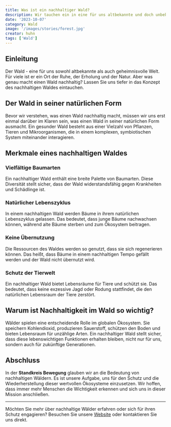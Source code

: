 ```yaml
---
title: Was ist ein nachhaltiger Wald?
description: Wir tauchen ein in eine für uns altbekannte und doch unbekannte Welt, der Wald.
date: '2023-10-07'
category: Wald
image: '/images/stories/forest.jpg'
creator: huhn
tags: ['Wald']
---
```


## Einleitung

Der Wald - eine für uns sowohl altbekannte als auch geheimnisvolle Welt. Für viele ist er ein Ort der Ruhe, der Erholung und der Natur. Aber was genau macht einen Wald nachhaltig? Lassen Sie uns tiefer in das Konzept des nachhaltigen Waldes eintauchen.

## Der Wald in seiner natürlichen Form

Bevor wir verstehen, was einen Wald nachhaltig macht, müssen wir uns erst einmal darüber im Klaren sein, was einen Wald in seiner natürlichen Form ausmacht. Ein gesunder Wald besteht aus einer Vielzahl von Pflanzen, Tieren und Mikroorganismen, die in einem komplexen, symbiotischen System miteinander interagieren.

## Merkmale eines nachhaltigen Waldes

### Vielfältige Baumarten

Ein nachhaltiger Wald enthält eine breite Palette von Baumarten. Diese Diversität stellt sicher, dass der Wald widerstandsfähig gegen Krankheiten und Schädlinge ist.

### Natürlicher Lebenszyklus

In einem nachhaltigen Wald werden Bäume in ihrem natürlichen Lebenszyklus gelassen. Das bedeutet, dass junge Bäume nachwachsen können, während alte Bäume sterben und zum Ökosystem beitragen.

### Keine Übernutzung

Die Ressourcen des Waldes werden so genutzt, dass sie sich regenerieren können. Das heißt, dass Bäume in einem nachhaltigen Tempo gefällt werden und der Wald nicht übernutzt wird.

### Schutz der Tierwelt

Ein nachhaltiger Wald bietet Lebensräume für Tiere und schützt sie. Das bedeutet, dass keine exzessive Jagd oder Rodung stattfindet, die den natürlichen Lebensraum der Tiere zerstört.

## Warum ist Nachhaltigkeit im Wald so wichtig?

Wälder spielen eine entscheidende Rolle im globalen Ökosystem. Sie speichern Kohlendioxid, produzieren Sauerstoff, schützen den Boden und bieten Lebensraum für unzählige Arten. Ein nachhaltiger Wald stellt sicher, dass diese lebenswichtigen Funktionen erhalten bleiben, nicht nur für uns, sondern auch für zukünftige Generationen.

## Abschluss

In der **Standkreis Bewegung** glauben wir an die Bedeutung von nachhaltigen Wäldern. Es ist unsere Aufgabe, uns für den Schutz und die Wiederherstellung dieser wertvollen Ökosysteme einzusetzen. Wir hoffen, dass immer mehr Menschen die Wichtigkeit erkennen und sich uns in dieser Mission anschließen.

---

Möchten Sie mehr über nachhaltige Wälder erfahren oder sich für ihren Schutz engagieren? Besuchen Sie unsere [Website](#) oder kontaktieren Sie uns direkt.
